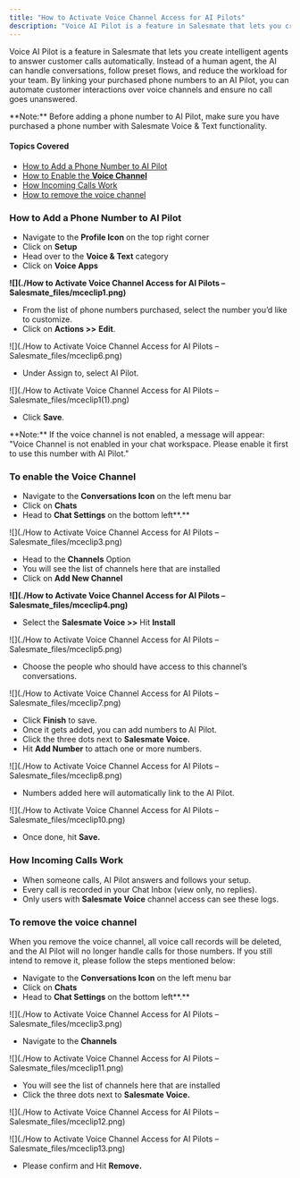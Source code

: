 ```yaml
---
title: "How to Activate Voice Channel Access for AI Pilots"
description: "Voice AI Pilot is a feature in Salesmate that lets you create intelligent agents to answer customer calls automatically. Instead of a human agent, the..."
---
```


Voice AI Pilot is a feature in Salesmate that lets you create intelligent agents to answer customer calls automatically. Instead of a human agent, the AI can handle conversations, follow preset flows, and reduce the workload for your team. By linking your purchased phone numbers to an AI Pilot, you can automate customer interactions over voice channels and ensure no call goes unanswered.

<Note>
**Note:** Before adding a phone number to AI Pilot, make sure you have purchased a phone number with Salesmate Voice & Text functionality.
</Note>

#### Topics Covered

*   [How to Add a Phone Number to AI Pilot](https://support.salesmate.io/hc/en-us/articles/49115652339609-How-to-Activate-Voice-Channel-Access-for-AI-Pilots#h_01K2CDV66WYQ0WV6G4J50TK3ZT)
*   [How to Enable the **Voice Channel**](https://support.salesmate.io/hc/en-us/articles/49115652339609-How-to-Activate-Voice-Channel-Access-for-AI-Pilots#h_01K2KRY3EW6F14D3ENG9TGBWDN)
*   [How Incoming Calls Work](https://support.salesmate.io/hc/en-us/articles/49115652339609-How-to-Activate-Voice-Channel-Access-for-AI-Pilots#h_01K2CDVEEW41WQ55PCWGP5JMFK)
*   [How to remove the voice channel](https://support.salesmate.io/hc/en-us/articles/49115652339609-How-to-Activate-Voice-Channel-Access-for-AI-Pilots#h_01K2CDVM4JTY5RZ4MHF7ZH2GMG)

### How to Add a Phone Number to AI Pilot

*   Navigate to the **Profile Icon** on the top right corner
*   Click on **Setup**
*   Head over to the **Voice & Text** category
*   Click on **Voice Apps**

**![](./How to Activate Voice Channel Access for AI Pilots – Salesmate_files/mceclip1.png)**

*   From the list of phone numbers purchased, select the number you’d like to customize.
*   Click on **Actions >>** **Edit**.

![](./How to Activate Voice Channel Access for AI Pilots – Salesmate_files/mceclip6.png)

*   Under Assign to, select AI Pilot.

![](./How to Activate Voice Channel Access for AI Pilots – Salesmate_files/mceclip1(1).png)

*   Click **Save**.

<Note>
**Note:** If the voice channel is not enabled, a message will appear: "Voice Channel is not enabled in your chat workspace. Please enable it first to use this number with AI Pilot."
</Note>

### To enable the Voice Channel

*   Navigate to the **Conversations Icon** on the left menu bar
*   Click on **Chats**
*   Head to **Chat Settings** on the bottom left**.**

![](./How to Activate Voice Channel Access for AI Pilots – Salesmate_files/mceclip3.png)

*   Head to the **Channels** Option
*   You will see the list of channels here that are installed
*   Click on **Add New Channel**

**![](./How to Activate Voice Channel Access for AI Pilots – Salesmate_files/mceclip4.png)**

*   Select the **Salesmate Voice >>** Hit **Install**

![](./How to Activate Voice Channel Access for AI Pilots – Salesmate_files/mceclip5.png)

*   Choose the people who should have access to this channel’s conversations.
    

![](./How to Activate Voice Channel Access for AI Pilots – Salesmate_files/mceclip7.png)

*   Click **Finish** to save.
*   Once it gets added, you can add numbers to AI Pilot.
*   Click the three dots next to **Salesmate Voice.**
*   Hit **Add Number** to attach one or more numbers.

![](./How to Activate Voice Channel Access for AI Pilots – Salesmate_files/mceclip8.png)

*   Numbers added here will automatically link to the AI Pilot.

![](./How to Activate Voice Channel Access for AI Pilots – Salesmate_files/mceclip10.png)

*   Once done, hit **Save.**

### How Incoming Calls Work

*   When someone calls, AI Pilot answers and follows your setup.
*   Every call is recorded in your Chat Inbox (view only, no replies).
*   Only users with **Salesmate Voice** channel access can see these logs.

### To remove the voice channel

When you remove the voice channel, all voice call records will be deleted, and the AI Pilot will no longer handle calls for those numbers. If you still intend to remove it, please follow the steps mentioned below:

*   Navigate to the **Conversations Icon** on the left menu bar
*   Click on **Chats**
*   Head to **Chat Settings** on the bottom left**.**

![](./How to Activate Voice Channel Access for AI Pilots – Salesmate_files/mceclip3.png)

*   Navigate to the **Channels**

![](./How to Activate Voice Channel Access for AI Pilots – Salesmate_files/mceclip11.png)

*   You will see the list of channels here that are installed
*   Click the three dots next to **Salesmate Voice.**

![](./How to Activate Voice Channel Access for AI Pilots – Salesmate_files/mceclip12.png)

![](./How to Activate Voice Channel Access for AI Pilots – Salesmate_files/mceclip13.png)

*   Please confirm and Hit **Remove.**